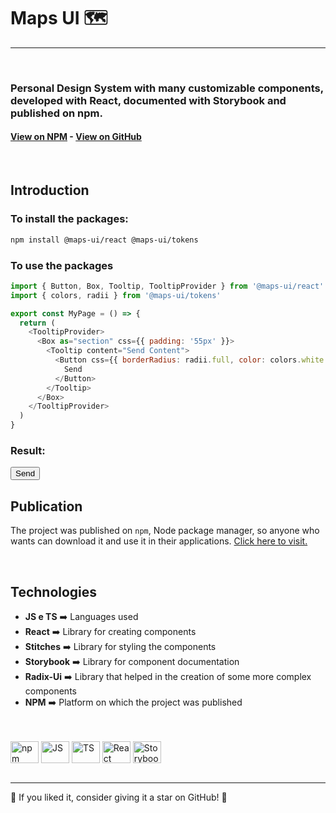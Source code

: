 
<Meta title="Home" />

# Maps UI 🗺️

---

<br />

<h3>
  Personal Design System with many customizable components, developed with
  React, documented with Storybook and published on npm.
</h3>

<h4>
  <a href="https://www.npmjs.com/org/maps-ui"> View on NPM</a> -
  <a href="https://github.com/MatheusAndrade23/Maps-Ui"> View on GitHub</a>
</h4>

<br />

>

<h2>Introduction</h2>

### To install the packages:

```sh
npm install @maps-ui/react @maps-ui/tokens
```

### To use the packages

```js
import { Button, Box, Tooltip, TooltipProvider } from '@maps-ui/react'
import { colors, radii } from '@maps-ui/tokens'

export const MyPage = () => {
  return (
    <TooltipProvider>
      <Box as="section" css={{ padding: '55px' }}>
        <Tooltip content="Send Content">
          <Button css={{ borderRadius: radii.full, color: colors.white }}>
            Send
          </Button>
        </Tooltip>
      </Box>
    </TooltipProvider>
  )
}
```

### Result:

<TooltipProvider>
  <Box as="section" css={{ padding: '55px' }}>
    <Tooltip content="Send Content">
      <Button css={{ borderRadius: radii.full, color: colors.white }}>
        Send
      </Button>
    </Tooltip>
  </Box>
</TooltipProvider>

<br />

<h2>Publication</h2>

The project was published on `npm`, Node package manager, so anyone who wants can download it and use it in their applications. <a href="https://www.npmjs.com/package/@maps-ui/react">Click here to visit.</a>

<br />

<h2>Technologies</h2>

- **JS e TS** ➡️ Languages ​​used
- **React** ➡️ Library for creating components
- **Stitches** ➡️ Library for styling the components
- **Storybook** ➡️ Library for component documentation
- **Radix-Ui** ➡️ Library that helped in the creation of some more complex components
- **NPM** ➡️ Platform on which the project was published

<br />

<div>
  <br />
  <img
    align="center"
    alt="npm"
    height="35"
    width="45"
    src="https://cdn.jsdelivr.net/gh/devicons/devicon/icons/npm/npm-original-wordmark.svg"
  />
  <img
    align="center"
    alt="JS"
    height="35"
    width="45"
    src="https://raw.githubusercontent.com/devicons/devicon/master/icons/javascript/javascript-plain.svg"
  />
  <img
    align="center"
    alt="TS"
    height="35"
    width="45"
    src="https://raw.githubusercontent.com/devicons/devicon/master/icons/typescript/typescript-plain.svg"
  />
  <img
    align="center"
    alt="React"
    height="35"
    width="45"
    src="https://cdn.jsdelivr.net/gh/devicons/devicon/icons/react/react-original.svg"
  />
  <img
    align="center"
    alt="Storybook"
    height="35"
    width="45"
    src="https://cdn.jsdelivr.net/gh/devicons/devicon/icons/storybook/storybook-original.svg"
  />
</div>

<br />

---

<p>🌟 If you liked it, consider giving it a star on GitHub! 🌟</p>
